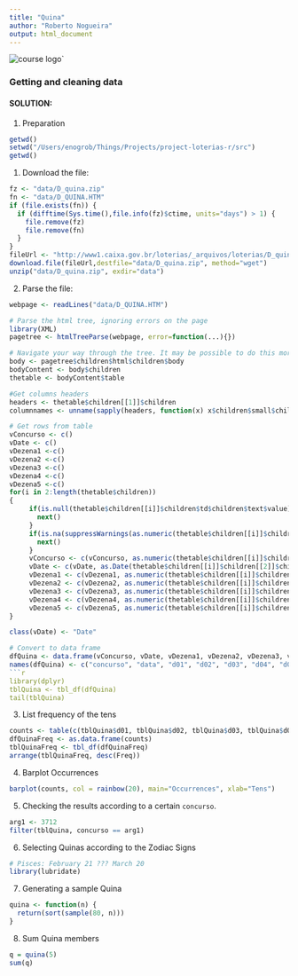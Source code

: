 ```yaml
---
title: "Quina"
author: "Roberto Nogueira"
output: html_document
---
```


![course logo](/Users/enogrob/Things/Projects/project-loterias-r/images/project.png)`

### Getting and cleaning data

#### SOLUTION:
1. Preparation
```r
getwd()
setwd("/Users/enogrob/Things/Projects/project-loterias-r/src")
getwd()
```

1. Download the file:
```r
fz <- "data/D_quina.zip"
fn <- "data/D_QUINA.HTM"
if (file.exists(fn)) {
  if (difftime(Sys.time(),file.info(fz)$ctime, units="days") > 1) {
    file.remove(fz)
    file.remove(fn)
  }
}
fileUrl <- "http://www1.caixa.gov.br/loterias/_arquivos/loterias/D_quina.zip"
download.file(fileUrl,destfile="data/D_quina.zip", method="wget")
unzip("data/D_quina.zip", exdir="data")
```

2. Parse the file:
```r
webpage <- readLines("data/D_QUINA.HTM")

# Parse the html tree, ignoring errors on the page
library(XML)
pagetree <- htmlTreeParse(webpage, error=function(...){})

# Navigate your way through the tree. It may be possible to do this more efficiently using getNodeSet
body <- pagetree$children$html$children$body 
bodyContent <- body$children
thetable <- bodyContent$table

#Get columns headers
headers <- thetable$children[[1]]$children
columnnames <- unname(sapply(headers, function(x) x$children$small$children$font$children$text))

# Get rows from table
vConcurso <- c()
vDate <- c()
vDezena1 <-c()
vDezena2 <-c()
vDezena3 <-c()
vDezena4 <-c()
vDezena5 <-c()
for(i in 2:length(thetable$children))
{
     if(is.null(thetable$children[[i]]$children$td$children$text$value)) {
       next()
     }
     if(is.na(suppressWarnings(as.numeric(thetable$children[[i]]$children$td$children$text$value)))) {
       next()
     }
     vConcurso <- c(vConcurso, as.numeric(thetable$children[[i]]$children$td$children$text$value))
     vDate <- c(vDate, as.Date(thetable$children[[i]]$children[[2]]$children$text$value, "%d/%m/%Y"))
     vDezena1 <- c(vDezena1, as.numeric(thetable$children[[i]]$children[[3]]$children$text$value))
     vDezena2 <- c(vDezena2, as.numeric(thetable$children[[i]]$children[[4]]$children$text$value))
     vDezena3 <- c(vDezena3, as.numeric(thetable$children[[i]]$children[[5]]$children$text$value))
     vDezena4 <- c(vDezena4, as.numeric(thetable$children[[i]]$children[[6]]$children$text$value))
     vDezena5 <- c(vDezena5, as.numeric(thetable$children[[i]]$children[[7]]$children$text$value))
}

class(vDate) <- "Date"

# Convert to data frame
dfQuina <- data.frame(vConcurso, vDate, vDezena1, vDezena2, vDezena3, vDezena4, vDezena5)
names(dfQuina) <- c("concurso", "data", "d01", "d02", "d03", "d04", "d05")
```r
library(dplyr)
tblQuina <- tbl_df(dfQuina)
tail(tblQuina)
```

3. List frequency of the tens
```r
counts <- table(c(tblQuina$d01, tblQuina$d02, tblQuina$d03, tblQuina$d04, tblQuina$d05))
dfQuinaFreq <- as.data.frame(counts)
tblQuinaFreq <- tbl_df(dfQuinaFreq)
arrange(tblQuinaFreq, desc(Freq))
```

4. Barplot Occurrences
```r
barplot(counts, col = rainbow(20), main="Occurrences", xlab="Tens")
```

5. Checking the results according to a certain `concurso`.
```r
arg1 <- 3712 
filter(tblQuina, concurso == arg1)
```

6. Selecting Quinas according to the Zodiac Signs
```r
# Pisces: February 21 ??? March 20
library(lubridate)
```

7. Generating a sample Quina
```r
quina <- function(n) {
  return(sort(sample(80, n)))
}
```

8. Sum Quina members
```r
q = quina(5)
sum(q)
```